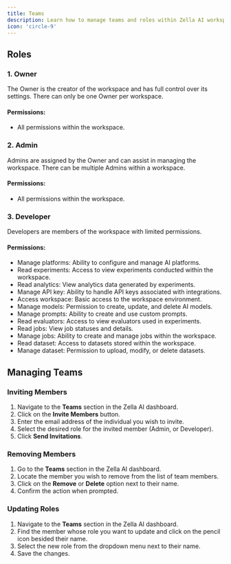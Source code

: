 ```yaml
---
title: Teams
description: Learn how to manage teams and roles within Zella AI workspaces.
icon: 'circle-9'
---
```


## Roles

### 1. Owner

The Owner is the creator of the workspace and has full control over its settings. There can only be one Owner per workspace.

#### Permissions:

- All permissions within the workspace.

### 2. Admin

Admins are assigned by the Owner and can assist in managing the workspace. There can be multiple Admins within a workspace.

#### Permissions:

- All permissions within the workspace.

### 3. Developer

Developers are members of the workspace with limited permissions.

#### Permissions:

- Manage platforms: Ability to configure and manage AI platforms.
- Read experiments: Access to view experiments conducted within the workspace.
- Read analytics: View analytics data generated by experiments.
- Manage API key: Ability to handle API keys associated with integrations.
- Access workspace: Basic access to the workspace environment.
- Manage models: Permission to create, update, and delete AI models.
- Manage prompts: Ability to create and use custom prompts.
- Read evaluators: Access to view evaluators used in experiments.
- Read jobs: View job statuses and details.
- Manage jobs: Ability to create and manage jobs within the workspace.
- Read dataset: Access to datasets stored within the workspace.
- Manage dataset: Permission to upload, modify, or delete datasets.

## Managing Teams

### Inviting Members

1. Navigate to the **Teams** section in the Zella AI dashboard.
2. Click on the **Invite Members** button.
3. Enter the email address of the individual you wish to invite.
4. Select the desired role for the invited member (Admin, or Developer).
5. Click **Send Invitations**.

### Removing Members

1. Go to the **Teams** section in the Zella AI dashboard.
2. Locate the member you wish to remove from the list of team members.
3. Click on the **Remove** or **Delete** option next to their name.
4. Confirm the action when prompted.

### Updating Roles

1. Navigate to the **Teams** section in the Zella AI dashboard.
2. Find the member whose role you want to update and click on the pencil icon besided their name.
3. Select the new role from the dropdown menu next to their name.
4. Save the changes.
